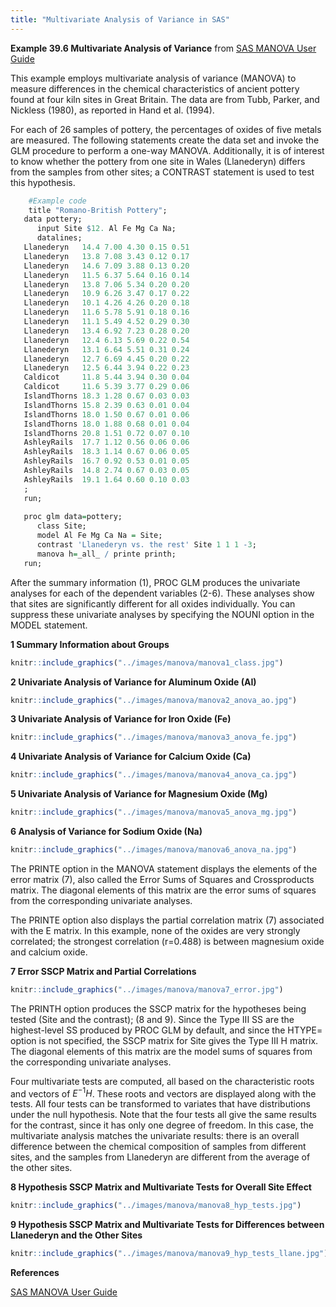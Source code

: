```yaml
---
title: "Multivariate Analysis of Variance in SAS"
---
```


**Example 39.6 Multivariate Analysis of Variance** from [SAS MANOVA User Guide](https://support.sas.com/documentation/cdl/en/statug/63033/HTML/default/viewer.htm#statug_glm_sect051.htm)

This example employs multivariate analysis of variance (MANOVA) to measure differences in the chemical characteristics of ancient pottery found at four kiln sites in Great Britain. The data are from Tubb, Parker, and Nickless (1980), as reported in Hand et al. (1994).

For each of 26 samples of pottery, the percentages of oxides of five metals are measured. The following statements create the data set and invoke the GLM procedure to perform a one-way MANOVA. Additionally, it is of interest to know whether the pottery from one site in Wales (Llanederyn) differs from the samples from other sites; a CONTRAST statement is used to test this hypothesis.

```r
    #Example code
    title "Romano-British Pottery";
   data pottery;
      input Site $12. Al Fe Mg Ca Na;
      datalines;
   Llanederyn   14.4 7.00 4.30 0.15 0.51
   Llanederyn   13.8 7.08 3.43 0.12 0.17
   Llanederyn   14.6 7.09 3.88 0.13 0.20
   Llanederyn   11.5 6.37 5.64 0.16 0.14
   Llanederyn   13.8 7.06 5.34 0.20 0.20
   Llanederyn   10.9 6.26 3.47 0.17 0.22
   Llanederyn   10.1 4.26 4.26 0.20 0.18
   Llanederyn   11.6 5.78 5.91 0.18 0.16
   Llanederyn   11.1 5.49 4.52 0.29 0.30
   Llanederyn   13.4 6.92 7.23 0.28 0.20
   Llanederyn   12.4 6.13 5.69 0.22 0.54
   Llanederyn   13.1 6.64 5.51 0.31 0.24
   Llanederyn   12.7 6.69 4.45 0.20 0.22
   Llanederyn   12.5 6.44 3.94 0.22 0.23
   Caldicot     11.8 5.44 3.94 0.30 0.04
   Caldicot     11.6 5.39 3.77 0.29 0.06
   IslandThorns 18.3 1.28 0.67 0.03 0.03
   IslandThorns 15.8 2.39 0.63 0.01 0.04
   IslandThorns 18.0 1.50 0.67 0.01 0.06
   IslandThorns 18.0 1.88 0.68 0.01 0.04
   IslandThorns 20.8 1.51 0.72 0.07 0.10
   AshleyRails  17.7 1.12 0.56 0.06 0.06
   AshleyRails  18.3 1.14 0.67 0.06 0.05
   AshleyRails  16.7 0.92 0.53 0.01 0.05
   AshleyRails  14.8 2.74 0.67 0.03 0.05
   AshleyRails  19.1 1.64 0.60 0.10 0.03
   ;
   run;
   
   proc glm data=pottery;
      class Site;
      model Al Fe Mg Ca Na = Site;
      contrast 'Llanederyn vs. the rest' Site 1 1 1 -3;
      manova h=_all_ / printe printh;
   run;
```

After the summary information (1), PROC GLM produces the univariate analyses for each of the dependent variables (2-6). These analyses show that sites are significantly different for all oxides individually. You can suppress these univariate analyses by specifying the NOUNI option in the MODEL statement.

**1 Summary Information about Groups**

```r
knitr::include_graphics("../images/manova/manova1_class.jpg")
```

**2 Univariate Analysis of Variance for Aluminum Oxide (AI)**

```r
knitr::include_graphics("../images/manova/manova2_anova_ao.jpg")
```

**3 Univariate Analysis of Variance for Iron Oxide (Fe)**

```r
knitr::include_graphics("../images/manova/manova3_anova_fe.jpg")
```

**4 Univariate Analysis of Variance for Calcium Oxide (Ca)**

```r
knitr::include_graphics("../images/manova/manova4_anova_ca.jpg")
```

**5 Univariate Analysis of Variance for Magnesium Oxide (Mg)**

```r
knitr::include_graphics("../images/manova/manova5_anova_mg.jpg")
```

**6 Analysis of Variance for Sodium Oxide (Na)**

```r
knitr::include_graphics("../images/manova/manova6_anova_na.jpg")
```

The PRINTE option in the MANOVA statement displays the elements of the error matrix (7), also called the Error Sums of Squares and Crossproducts matrix. The diagonal elements of this matrix are the error sums of squares from the corresponding univariate analyses.

The PRINTE option also displays the partial correlation matrix (7) associated with the E matrix. In this example, none of the oxides are very strongly correlated; the strongest correlation (r=0.488) is between magnesium oxide and calcium oxide.

**7 Error SSCP Matrix and Partial Correlations**

```r
knitr::include_graphics("../images/manova/manova7_error.jpg")
```

The PRINTH option produces the SSCP matrix for the hypotheses being tested (Site and the contrast); (8 and 9). Since the Type III SS are the highest-level SS produced by PROC GLM by default, and since the HTYPE= option is not specified, the SSCP matrix for Site gives the Type III H matrix. The diagonal elements of this matrix are the model sums of squares from the corresponding univariate analyses.

Four multivariate tests are computed, all based on the characteristic roots and vectors of $E^{-1}H$. These roots and vectors are displayed along with the tests. All four tests can be transformed to variates that have distributions under the null hypothesis. Note that the four tests all give the same results for the contrast, since it has only one degree of freedom. In this case, the multivariate analysis matches the univariate results: there is an overall difference between the chemical composition of samples from different sites, and the samples from Llanederyn are different from the average of the other sites.

**8 Hypothesis SSCP Matrix and Multivariate Tests for Overall Site Effect**

```r
knitr::include_graphics("../images/manova/manova8_hyp_tests.jpg")
```

**9 Hypothesis SSCP Matrix and Multivariate Tests for Differences between Llanederyn and the Other Sites**

```r
knitr::include_graphics("../images/manova/manova9_hyp_tests_llane.jpg")
```

**References**

[SAS MANOVA User Guide](https://support.sas.com/documentation/cdl/en/statug/63033/HTML/default/viewer.htm#statug_glm_sect051.htm)
